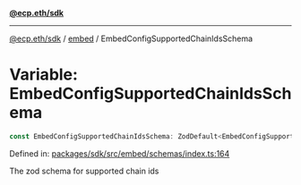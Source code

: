 [**@ecp.eth/sdk**](../../index.mdx)

***

[@ecp.eth/sdk](/sdk-reference/index.mdx) / [embed](/sdk-reference/embed/index.mdx) / EmbedConfigSupportedChainIdsSchema

# Variable: EmbedConfigSupportedChainIdsSchema

```ts
const EmbedConfigSupportedChainIdsSchema: ZodDefault<EmbedConfigSupportedChainIdsSchemaType>;
```

Defined in: [packages/sdk/src/embed/schemas/index.ts:164](https://github.com/ecp-eth/comments-monorepo/blob/main/packages/sdk/src/embed/schemas/index.ts#L164)

The zod schema for supported chain ids
